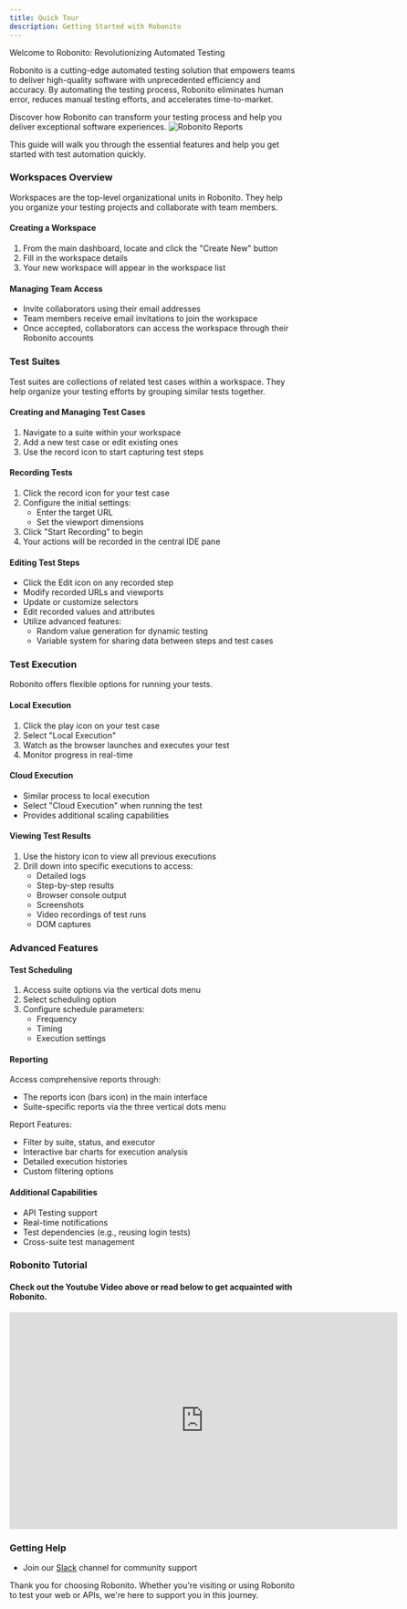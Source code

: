 ```yaml
---
title: Quick Tour
description: Getting Started with Robonito
---
```


Welcome to Robonito: Revolutionizing Automated Testing

Robonito is a cutting-edge automated testing solution that empowers teams to deliver high-quality software with unprecedented efficiency and accuracy. By automating the testing process, Robonito eliminates human error, reduces manual testing efforts, and accelerates time-to-market.

Discover how Robonito can transform your testing process and help you deliver exceptional software experiences.
![Robonito Reports](https://raw.githubusercontent.com/Robonito/docs/refs/heads/main/public/lv_0_20241120155024.gif)



This guide will walk you through the essential features and help you get started with test automation quickly.

### Workspaces Overview

Workspaces are the top-level organizational units in Robonito. They help you organize your testing projects and collaborate with team members.

#### Creating a Workspace

1. From the main dashboard, locate and click the "Create New" button
2. Fill in the workspace details
3. Your new workspace will appear in the workspace list

#### Managing Team Access

- Invite collaborators using their email addresses
- Team members receive email invitations to join the workspace
- Once accepted, collaborators can access the workspace through their Robonito accounts

### Test Suites

Test suites are collections of related test cases within a workspace. They help organize your testing efforts by grouping similar tests together.

#### Creating and Managing Test Cases

1. Navigate to a suite within your workspace
2. Add a new test case or edit existing ones
3. Use the record icon to start capturing test steps

#### Recording Tests

1. Click the record icon for your test case
2. Configure the initial settings:
   - Enter the target URL
   - Set the viewport dimensions
3. Click "Start Recording" to begin
4. Your actions will be recorded in the central IDE pane

#### Editing Test Steps

- Click the Edit icon on any recorded step
- Modify recorded URLs and viewports
- Update or customize selectors
- Edit recorded values and attributes
- Utilize advanced features:
  - Random value generation for dynamic testing
  - Variable system for sharing data between steps and test cases

### Test Execution

Robonito offers flexible options for running your tests.

#### Local Execution

1. Click the play icon on your test case
2. Select "Local Execution"
3. Watch as the browser launches and executes your test
4. Monitor progress in real-time

#### Cloud Execution

- Similar process to local execution
- Select "Cloud Execution" when running the test
- Provides additional scaling capabilities

#### Viewing Test Results

1. Use the history icon to view all previous executions
2. Drill down into specific executions to access:
   - Detailed logs
   - Step-by-step results
   - Browser console output
   - Screenshots
   - Video recordings of test runs
   - DOM captures

### Advanced Features

#### Test Scheduling
1. Access suite options via the vertical dots menu
2. Select scheduling option
3. Configure schedule parameters:
   - Frequency
   - Timing
   - Execution settings

#### Reporting
Access comprehensive reports through:
- The reports icon (bars icon) in the main interface
- Suite-specific reports via the three vertical dots menu

Report Features:
- Filter by suite, status, and executor
- Interactive bar charts for execution analysis
- Detailed execution histories
- Custom filtering options

#### Additional Capabilities
- API Testing support
- Real-time notifications
- Test dependencies (e.g., reusing login tests)
- Cross-suite test management

### Robonito Tutorial
#### Check out the Youtube Video above or read below to get acquainted with Robonito.
<iframe width="680" height="380" src="https://www.youtube.com/embed/HA6hpQ15ogo" title="Robonito Features and Usability" frameborder="0" allow="accelerometer; autoplay; clipboard-write; encrypted-media; gyroscope; picture-in-picture; web-share" referrerpolicy="strict-origin-when-cross-origin" allowfullscreen></iframe>

### Getting Help
- Join our [Slack](https://join.slack.com/t/robonito/shared_invite/zt-2vzwc6wol-wJUrgT4aL9~LbhiCYwdczA) channel for community support


Thank you for choosing Robonito. Whether you're visiting or using Robonito to test your web or APIs, we're here to support you in this journey.
